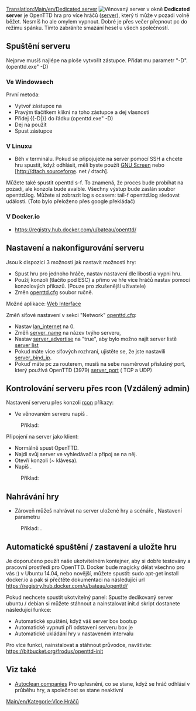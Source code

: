 [[Translation:Main/en/Dedicated server]]
[[File:en/Dedicated server.png|right|frame|Věnovaný server v okně]] '''Dedicated server''' je OpenTTD hra pro více hráčů ([[Main/en/Server|server]]), 
který ti může v pozadi volně běžet. 
Nesmíš ho ale omylem vypnout. 
Dobré je přes večer přepnout pc do režimu spánku. 
Tímto zabráníte smazání hesel u všech společností.

==Spuštění serveru==
Nejprve musíš najlépe na ploše vytvořit zástupce. 
Přidat mu parametr "-D". (openttd.exe" -D)

===Ve Windowsech===
První metoda:
*Vytvoř zástupce na {{en/C|openttd.exe|}}
*Pravým tlačítkem klikni na toho zástupce a dej vlasnosti
*Přidej {{-D|}} do řádku (openttd.exe" -D)
*Dej na použít
*Spust zástupce

===V Linuxu===
* Běh {{en/C| OpenTTD-D |}} v terminálu. Pokud se připojujete na server pomocí SSH a chcete hru spustit, když odhlásit, měli byste použít [http://www.gnu.org/software/screen/ GNU Screen] nebo [http://dtach.sourceforge. net / dtach].

Můžete také spustit openttd s-f. To znamená, že proces bude probíhat na pozadí, ale konzola bude avaible. Všechny výstup bude zaslán soubor openttd.log. Můžete si zobrazit log s ocasem: tail-f openttd.log sledovat události. (Toto bylo přeloženo přes google překládač)

===V Docker.io ===
* https://registry.hub.docker.com/u/bateau/openttd/

==Nastavení a nakonfigurování serveru==
Jsou k dispozici 3 možností jak nastavit možnosti hry:
*Spust hru pro jednoho hráče, nastav nastavení dle libosti a vypni hru.
*Použíj konzoli (tlačíto pod ESC) a přímo ve hře více hráčů nastav pomocí konzolových příkazů. (Pouze pro zkušenější uživatele)
*Změn [[Main/en/Openttd.cfg|openttd.cfg]] soubor ručně.
Možné aplikace: [http://www.tt-forums.net/viewtopic.php?f=29&t=33967 Web Interface]


Změň síťové nastavení v sekci "Network" [[Main/en/Openttd.cfg|openttd.cfg]]:
*Nastav [[Main/en/Lan internet|lan_internet]] na 0.
*Změň [[Main/en/Server name|server_name]] na název tvýho serveru, 
*Nastav [[Main/en/Server advertise|server_advertise]] na "true", aby bylo možno najít server listě [[Main/en/Server list|server list]]
*Pokud máte více síťových rozhraní, ujistěte se, že jste nastavili [[Main/en/Server bind ip|server_bind_ip]].
*Pokuď máte pc za routerem, musíš na sebe nasměrovat přislušný port, který používá OpenTTD (3979) [[Main/en/Server port|server_port]] ( TCP a UDP)

==Kontrolování serveru přes rcon (Vzdálený admin)==
Nastavení serveru přes konzoli [[Main/en/Console#Server commands|rcon]] příkazy:
*Ve věnovaném serveru napiš {{en/C|rcon_pw <password>|}}. 
:Příklad: {{en/C|rcon_pw 12345|}}


Připojení na server jako klient:
*Normálně spust OpenTTD.
*Najdi svůj server ve vyhledávačí a připoj se na něj.
*Otevří konzoli (~ klávesa).
*Napiš {{en/C|rcon <password> "<command>"|}}. 
:Příklad: {{en/C|rcon 12345 "kick 5"|}}

==Nahrávání hry==
*Zároveň můžeš nahrávat na server uložené hry a scénáře {{en/C|-g "<názevsouboru>"|}}, Nastavení parametru
:Příklad: {{en/C|openttd.exe -D -g "scenario/echo.scn"|}}.

==Automatické spuštění / zastavení a uložte hru==

Je doporučeno použít naše ukotvitelném kontejner, aby si dobře testovány a pracovní prostředí pro OpenTTD. Docker bude magicky dělat všechno pro vás :) v Ubuntu 14.04, nebo novější, můžete spustit: sudo apt-get install docker.io a pak si přečtěte dokumentaci na následující url https://registry.hub.docker.com/u/bateau/openttd/

Pokud nechcete spustit ukotvitelný panel: Spusťte dedikovaný server ubuntu / debian si můžete stáhnout a nainstalovat init.d skript dostanete následující funkce:
* Automatické spuštění, když váš server box bootup
* Automatické vypnutí při odstavení serveru box je
* Automatické ukládání hry v nastaveném intervalu
Pro více funkcí, nainstalovat a stáhnout průvodce, navštivte: https://bitbucket.org/frodus/openttd-init

==Viz také==
*[[Main/en/Autoclean companies|Autoclean companies]]   Pro upřesnění, co se stane, když se hráč odhlásí v průběhu hry, a společnost se stane neaktivní

[[Main/en/Kategorie:Více Hráčů]]